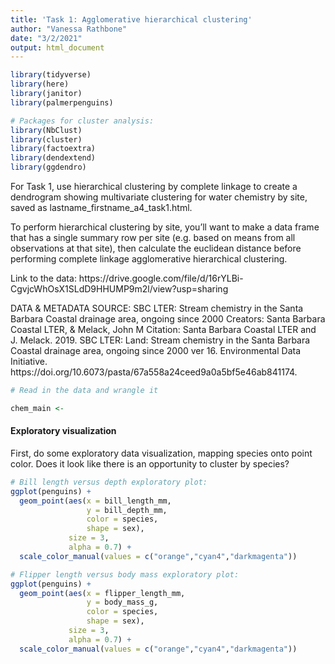 ```yaml
---
title: 'Task 1: Agglomerative hierarchical clustering'
author: "Vanessa Rathbone"
date: "3/2/2021"
output: html_document
---
```


```r
library(tidyverse)
library(here)
library(janitor)
library(palmerpenguins)

# Packages for cluster analysis: 
library(NbClust)
library(cluster)
library(factoextra)
library(dendextend)
library(ggdendro)
```

For Task 1, use hierarchical clustering by complete linkage to create a dendrogram showing multivariate clustering for water chemistry by site, saved as lastname_firstname_a4_task1.html. 

To perform hierarchical clustering by site, you’ll want to make a data frame that has a single summary row per site (e.g. based on means from all observations at that site), then calculate the euclidean distance before performing complete linkage agglomerative hierarchical clustering. 

Link to the data: https://drive.google.com/file/d/16rYLBi-CgvjcWhOsX1SLdD9HHUMP9m2l/view?usp=sharing

DATA & METADATA SOURCE: 
SBC LTER: Stream chemistry in the Santa Barbara Coastal drainage area, ongoing since 2000
Creators: Santa Barbara Coastal LTER, & Melack, John M
Citation: Santa Barbara Coastal LTER and J. Melack. 2019. SBC LTER: Land: Stream chemistry in the Santa Barbara Coastal drainage area, ongoing since 2000 ver 16. Environmental Data Initiative. https://doi.org/10.6073/pasta/67a558a24ceed9a0a5bf5e46ab841174. 

```r
# Read in the data and wrangle it

chem_main <- 


```

#### Exploratory visualization

First, do some exploratory data visualization, mapping species onto point color. Does it look like there is an opportunity to cluster by species? 

```r

# Bill length versus depth exploratory plot:
ggplot(penguins) +
  geom_point(aes(x = bill_length_mm, 
                 y = bill_depth_mm, 
                 color = species,
                 shape = sex),
             size = 3,
             alpha = 0.7) +
  scale_color_manual(values = c("orange","cyan4","darkmagenta"))

# Flipper length versus body mass exploratory plot: 
ggplot(penguins) +
  geom_point(aes(x = flipper_length_mm, 
                 y = body_mass_g, 
                 color = species,
                 shape = sex),
             size = 3,
             alpha = 0.7) +
  scale_color_manual(values = c("orange","cyan4","darkmagenta"))
```

